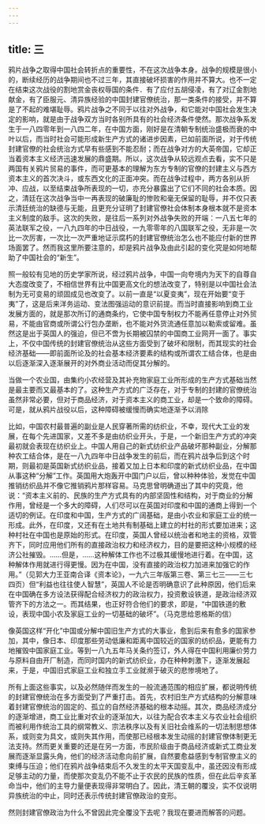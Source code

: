 ```yaml
---
---
---
```

title: 三
---



鸦片战争之取得中国社会转折点的重要性，不在这次战争本身。战争的规模是很小的，断续经历的战争期间也不过三年，其直接破坏损害的作用并不算大。也不一定在结束这次战役的割地赏金丧权辱国的条件．有了应付五胡侵凌，有了对辽金割地献金，有了臣服元、清异族经验的中国封建官僚统治，那一类条件的接受，并不算是了不起的难堪耻辱。鸦片战争之不同于以往对外战争，和它能对中国社会发生决定的影响，就是由于战争双方当时各别所具有的社会经济条件使然。那次战争系发生于一八四零年到一八四二年，在中国方面，刚好是在清朝专制统治盛极而衰的中叶以后，而当时社会可能形成新生产方式的诸进步因素，已如前面所说，对于传统封建官僚的社会统治方式早有些感到不能忍耐；而在战争对方的大英帝国，它却正当着资本主义经济迅速发展的鼎盛期。所以，这次战争从较远观点去看，实不只是两国有关鸦片贸易的事件，而可更基本的理解为东方专制的官僚的封建主义与西方资本主义的首次决斗，或东西文化的正面冲突。而在战争过程中，两方各别从折冲、应战，以至结束战争所表现的一切，亦充分暴露出了它们不同的社会本质。因之，清廷在这次战争当中一再表现的破廉耻的惨败和毫无保留的耻辱，并不仅只表示清廷统治的缺德与无能，且更充分证明了封建官僚社会体制本身根本就不是资本主义制度的敌手。这次的失败，是往后一系列对外战争失败的开端：一八五七年的英法联军之役，一八九四年的中日战役，一九零零年的八国联军之役，无非是一次比一次厉害，一次比一次严重地证示腐朽的封建官僚统治怎么也不能应付新的世界场面罢了。然而我这里所要注意的，却是鸦片战争及由此引起的变化究是如何地帮助了中国社会的“新生”。

照一般较有见地的历史学家所说，经过鸦片战争，中国一向夸境内为天下的自尊自大态度改变了，不相信世界有比中国更高文化的想法改变了，特别是以中国社会法制为无可变易的顽固成见也改变了。以前一直是“以夏变夷”，现在开始要“变于夷”了，这是后来洋务运动、变法图强运动的意识前提。而当时直接影响到商工业发展方面的，就是那次所订的通商条约，它使中国专制权力不能再任意停止对外贸易，不能由官商或所谓公行包办垄断，也不能对外货流通任意加以勒索或留难。虽然这是出于英国人的强迫，但已不啻为长期被囚禁的中国商工业网开一面了。事实上，不仅中国传统的封建官僚统治从这些方面受到了破坏和限制，而其现实的社会经济基础——即前面所论及的社会基本经济要素的结构或所谓农工结合体，也是由以后逐渐深入逐渐展开的对外商业活动而促其分解的。

当做一个农业国，由集约小农经营及其补充物家庭工业所形成的生产方式基础当然是最主要而又最基本的了。这种生产方式的广泛存在，对于专制的封建的官僚统治虽然非常必要，但对于商品经济，对于资本主义的商工业，却是一个致命的障碍。可是，就从鸦片战役以后，这种障碍被缓慢而确实地逐渐予以消除

比如，中国农村最普遍的副业是人民穿著所需的纺织业，不幸，现代大工业的发展，在每个先进国家，又差不多是由纺织业开头，于是，一个新旧生产方式的冲突最初就会表现在纺织业上。中国人用自己的新式纺织业产品破坏那种副业，分解那种农工结合体，是在一八九四年中日战争发生的前后，而在鸦片战争后到这个时期，则最初是英国新式纺织业品，接着又加上日本和印度的新式纺织业品，在中国从事这种“分解”工作。英国用大炮轰开中国门户以后，曾以种种体验，发觉在中国推销纺织品并不像它推销鸦片那样容易。马克思曾明确道出了其中的究竟，他说：“资本主义前的、民族的生产方式具有的内部坚固性和结构，对于商业的分解作用，曾经是一个多大的障碍，人们尽可以在英国对印度和中国的通商上得到一个适切的例证。在印度和中国，生产方式的广阔基础，是由小农业和家庭工业的统一形成。此外，在印度，又还有在土地共有制基础上建立的村社的形式要加进来；这种村社在中国也是原始的形式。在印度，英国人曾经以统治者和地主的资格，双管齐下，同时应用他们所有的直接政治权力和经济权力，目的是要把这种小规模的经济公社摧毁。……但是，……这种解体工作也不过极其缓慢地进行着。在中国，这种解体作用就进行得更慢。因为在中国，没有直接的政治权力加进来加强它的作用。”（见郭大力王亚南合译《资本论》，一九六三年版第三卷、第三七三——三七四页）但“利益也往往使人智慧”，英国人不论是否明确意识了此种原因，他们后来在中国确在多方设法获得配合经济权力的政治权力，投资敷设铁道，是政治经济双管齐下的方法之一。而其结果，也正好符合他们的要求，即是，“中国铁道的敷设，表现中国小农及家庭工业的一切基础的破坏”。（马克思给恩格斯的信）

像英国这样“开化”中国或分解中国旧生产方式的大事业，愈到后来有愈多的国家参加，其中，像日本、印度那些劳动低廉和距离中国较近的国家的纺织品，更能有力地摧毁中国家庭工业。等到一八九五年马关条约签订，外人得在中国利用廉价劳力与原料自由开厂制造，而同时国内的新式纺织业，办在种种刺激下，逐渐发展起来，于是，中国旧式家庭工业和独立手工业就濒于破灭的悲惨境地了。

所有上面这些事实，以及必然随伴而发生的一般流通范围的相应扩展，都说明传统的封建官僚统治在多方面受到了严重打击。首先，农村旧生产方式结构的分解意味着封建官僚统治的固定的、孤立的自然经济基础的根本动摇。其次，商品经济成分的逐渐增进，商工业比重对农业的逐渐加大，以往为配合农本主义与农业社会组织而被利用作统治工具的纲常教义、宗法秩序以及有关旧社会维系的一切法制思想体系，或则变为具文，或则失其作用，而使那已经根本发生动摇的封建官僚体制更无法支持。然而更关重要的还是在另一方面，市民阶级由于商品经济或新式工商业发展而逐渐显露头角，他们的经济活动愈向前扩展，自然要愈益感到专制官僚主义的束缚与压迫；他们在鸦片战争结束后不久发生的太平天国变乱中，虽还因没有形成足够主动的力量，而使那次变乱仍不能不止于农民的民族的性质，但在此后辛亥革命当中，他们的主导力量便表现得非常明白了。因此，清王朝的覆没，实不仅说明异族统治的中止，同时还表示传统封建官僚政治的变形。

然则封建官僚政治为什么不曾因此完全覆没下去呢？我现在要进而解答的问题。